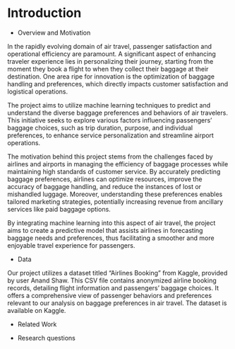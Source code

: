# Introduction

* Overview and Motivation

In the rapidly evolving domain of air travel, passenger satisfaction and operational efficiency are paramount. A significant aspect of enhancing traveler experience lies in personalizing their journey, starting from the moment they book a flight to when they collect their baggage at their destination. One area ripe for innovation is the optimization of baggage handling and preferences, which directly impacts customer satisfaction and logistical operations.

The project aims to utilize machine learning techniques to predict and understand the diverse baggage preferences and behaviors of air travelers. This initiative seeks to explore various factors influencing passengers’ baggage choices, such as trip duration, purpose, and individual preferences, to enhance service personalization and streamline airport operations.

The motivation behind this project stems from the challenges faced by airlines and airports in managing the efficiency of baggage processes while maintaining high standards of customer service. By accurately predicting baggage preferences, airlines can optimize resources, improve the accuracy of baggage handling, and reduce the instances of lost or mishandled luggage. Moreover, understanding these preferences enables tailored marketing strategies, potentially increasing revenue from ancillary services like paid baggage options.

By integrating machine learning into this aspect of air travel, the project aims to create a predictive model that assists airlines in forecasting baggage needs and preferences, thus facilitating a smoother and more enjoyable travel experience for passengers.

* Data

Our project utilizes a dataset titled "Airlines Booking" from Kaggle, provided by user Anand Shaw. This CSV file contains anonymized airline booking records, detailing flight information and passengers' baggage choices. It offers a comprehensive view of passenger behaviors and preferences relevant to our analysis on baggage preferences in air travel. The dataset is available on Kaggle. 



* Related Work



* Research questions